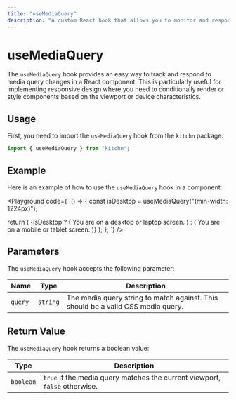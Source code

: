 ```yaml
---
title: "useMediaQuery"
description: "A custom React hook that allows you to monitor and respond to media query changes, enabling responsive design in your components."
---
```



# useMediaQuery

The `useMediaQuery` hook provides an easy way to track and respond to media query changes in a React component. This is particularly useful for implementing responsive design where you need to conditionally render or style components based on the viewport or device characteristics.

## Usage

First, you need to import the `useMediaQuery` hook from the `kitchn` package.

```jsx
import { useMediaQuery } from "kitchn";
```

## Example

Here is an example of how to use the `useMediaQuery` hook in a component:

<Playground
code={`
() => {
  const isDesktop = useMediaQuery("(min-width: 1224px)");

  return (
    <Container>
      {isDesktop ? (
        <Text>You are on a desktop or laptop screen.</Text>
      ) : (
        <Text>You are on a mobile or tablet screen.</Text>
      )}
    </Container>
  );
};
`}
/>

## Parameters

The `useMediaQuery` hook accepts the following parameter:

| Name      | Type     | Description
|-----------|----------|-----------------------------------
| `query`   | `string` | The media query string to match against. This should be a valid CSS media query.

## Return Value

The `useMediaQuery` hook returns a boolean value:

| Type     | Description
|----------|-----------------------------------
| `boolean`| `true` if the media query matches the current viewport, `false` otherwise.
